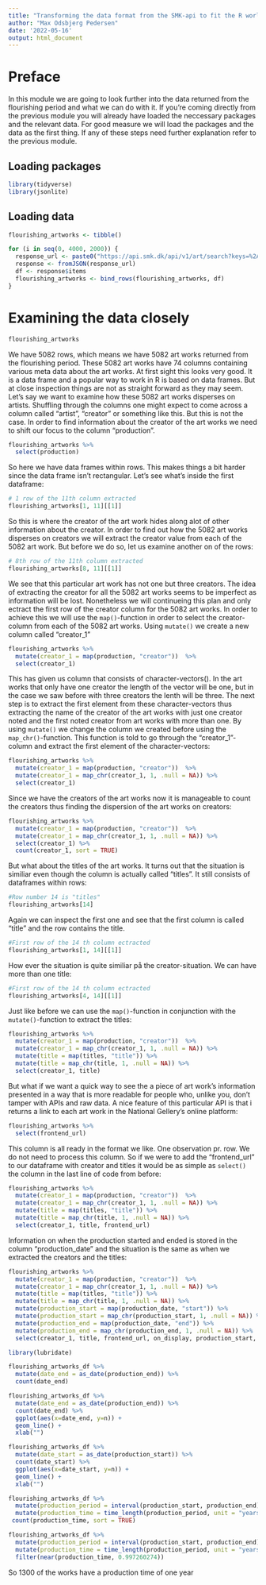 ```yaml
---
title: "Transforming the data format from the SMK-api to fit the R world"
author: "Max Odsbjerg Pedersen"
date: '2022-05-16'
output: html_document
---
```

# Preface
In this module we are going to look further into the data returned from the flourishing period and what we can do with it. If you're coming directly from the previous module you will already have loaded the neccessary packages and the relevant data. For good measure we will load the packages and the data as the first thing. If any of these steps need further explanation refer to the previous module.

## Loading packages
```r
library(tidyverse)
library(jsonlite)
```

## Loading data


```r
flourishing_artworks <- tibble()

for (i in seq(0, 4000, 2000)) {
  response_url <- paste0("https://api.smk.dk/api/v1/art/search?keys=%2A&range=%5Bproduction_dates_end%3A%7B1775-01-01T00%3A00%3A00Z%3B1807-09-30T00%3A00%3A00Z%7D&offset=", i, "&rows=2000")
  response <- fromJSON(response_url)
  df <- response$items
  flourishing_artworks <- bind_rows(flourishing_artworks, df)
}
```




# Examining the data closely

```r
flourishing_artworks
```

We have 5082 rows, which means we have 5082 art works returned from the flourishing period. These 5082 art works have 74 columns containing various meta data about the art works. At first sight this looks very good. It is a data frame and a popular way to work in R is based on data frames. But at close inspection things are not as straight forward as they may seem. Let's say we want to examine how these 5082 art works disperses on artists. Shuffling through the columns one might expect to come across a column called "artist", "creator" or something like this. But this is not the case. In order to find information about the creator of the art works we need to shift our focus to the column "production".

```r
flourishing_artworks %>% 
  select(production)
```
So here we have data frames within rows. This makes things a bit harder since the data frame isn't rectangular. Let's see what's inside the first dataframe:

```r
# 1 row of the 11th column extracted
flourishing_artworks[1, 11][[1]]
```
So this is where the creator of the art work hides along alot of other information about the creator. In order to find out how the 5082 art works disperses on creators we will extract the creator value from each of the 5082 art work. But before we do so, let us examine another on of the rows:

```r
# 8th row of the 11th column extracted
flourishing_artworks[8, 11][[1]]
```
We see that this particular art work has not one but three creators. The idea of extracting the creator for all the 5082 art works seems to be imperfect as information will be lost. Nonetheless we will continueing this plan and only ectract the first row of the creator column for the 5082 art works. In order to achieve this we will use the `map()`-function in order to select the creator-column from each of the 5082 art works. Using `mutate()` we create a new column called "creator_1" 


```r
flourishing_artworks %>% 
  mutate(creator_1 = map(production, "creator"))  %>% 
  select(creator_1)
```
This has given us column that consists of character-vectors(<chr>). In the art works that only have one creator the length of the vector will be one, but in the case we saw before with three creators the lenth will be three. The next step is to extract the first element from these character-vectors thus extracting the name of the creator of the art works with just one creator noted and the first noted creator from art works with more than one. By using `mutate()` we change the column we created before using the `map_chr()`-function. This function is told to go through the "creator_1"-column and extract the first element of the character-vectors: 
```r
flourishing_artworks %>% 
  mutate(creator_1 = map(production, "creator"))  %>% 
  mutate(creator_1 = map_chr(creator_1, 1, .null = NA)) %>% 
  select(creator_1)
```

Since we have the creators of the art works now it is manageable to count the creators thus finding the dispersion of the art works on creators: 

```r
flourishing_artworks %>% 
  mutate(creator_1 = map(production, "creator"))  %>% 
  mutate(creator_1 = map_chr(creator_1, 1, .null = NA)) %>% 
  select(creator_1) %>% 
  count(creator_1, sort = TRUE)
```
But what about the titles of the art works. It turns out that the situation is similiar even though the column is actually called "titles". It still consists of dataframes within rows:
```r
#Row number 14 is "titles"
flourishing_artworks[14]
```

Again we can inspect the first one and see that the first column is called "title" and the row contains the title.
```r
#First row of the 14 th column ectracted
flourishing_artworks[1, 14][[1]]
```
How ever the situation is quite similiar på the creator-situation. We can have more than one title: 
```r
#First row of the 14 th column ectracted
flourishing_artworks[4, 14][[1]]
```

Just like before we can use the `map()`-function in conjunction with the `mutate()`-function to extract the titles:

```r
flourishing_artworks %>% 
  mutate(creator_1 = map(production, "creator"))  %>% 
  mutate(creator_1 = map_chr(creator_1, 1, .null = NA)) %>% 
  mutate(title = map(titles, "title")) %>% 
  mutate(title = map_chr(title, 1, .null = NA)) %>% 
  select(creator_1, title)
```

But what if we want a quick way to see the a piece of art work's information presented in a way that is more readable for people who, unlike you, don't tamper with APIs and raw data. A nice feature of this particular API is that i returns a link to each art work in the National Gellery's online platform: 

```r
flourishing_artworks %>% 
  select(frontend_url)
```

This column is all ready in the format we like. One observation pr. row. We do not need to process this column. So if we were to add the "frontend_url" to our dataframe with creator and titles it would be as simple as `select()` the column in the last line of code from before: 


```r
flourishing_artworks %>% 
  mutate(creator_1 = map(production, "creator"))  %>% 
  mutate(creator_1 = map_chr(creator_1, 1, .null = NA)) %>% 
  mutate(title = map(titles, "title")) %>% 
  mutate(title = map_chr(title, 1, .null = NA)) %>% 
  select(creator_1, title, frontend_url)
```

Information on when the production started and ended is stored in the column "production_date" and the situation is the same as when we extracted the creators and the titles:

```r
flourishing_artworks %>% 
  mutate(creator_1 = map(production, "creator"))  %>% 
  mutate(creator_1 = map_chr(creator_1, 1, .null = NA)) %>% 
  mutate(title = map(titles, "title")) %>% 
  mutate(title = map_chr(title, 1, .null = NA)) %>% 
  mutate(production_start = map(production_date, "start")) %>%
  mutate(production_start = map_chr(production_start, 1, .null = NA)) %>%
  mutate(production_end = map(production_date, "end")) %>%
  mutate(production_end = map_chr(production_end, 1, .null = NA)) %>%
  select(creator_1, title, frontend_url, on_display, production_start, production_end) -> flourishing_artworks_df
```

```r

library(lubridate)

flourishing_artworks_df %>% 
  mutate(date_end = as_date(production_end)) %>% 
  count(date_end)
```


```r
flourishing_artworks_df %>% 
  mutate(date_end = as_date(production_end)) %>% 
  count(date_end) %>% 
  ggplot(aes(x=date_end, y=n)) +
  geom_line() + 
  xlab("")
```
```r
flourishing_artworks_df %>% 
  mutate(date_start = as_date(production_start)) %>% 
  count(date_start) %>% 
  ggplot(aes(x=date_start, y=n)) +
  geom_line() + 
  xlab("")
```



```r
flourishing_artworks_df %>% 
  mutate(production_period = interval(production_start, production_end)) %>% 
  mutate(production_time = time_length(production_period, unit = "years")) %>% 
 count(production_time, sort = TRUE)
```



```r
flourishing_artworks_df %>% 
  mutate(production_period = interval(production_start, production_end)) %>% 
  mutate(production_time = time_length(production_period, unit = "years")) %>% 
  filter(near(production_time, 0.997260274))
```

So 1300 of the works have a production time of one year
